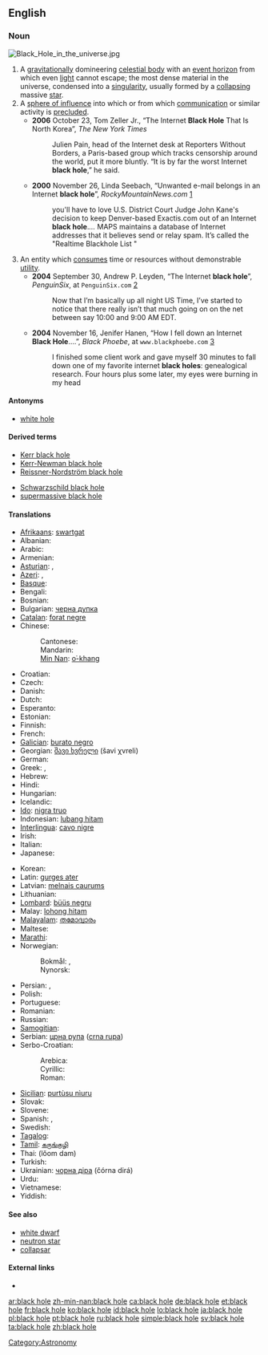 {{also|blackhole}}
==English==

===Noun===
[[File:Black Hole in the universe.jpg|thumb]]
{{en-noun|sg=[[black]] [[hole]]}}

# A [[gravitation]]ally domineering [[celestial body]] with an [[event horizon]] from which even [[light]] cannot escape; the most dense material in the universe, condensed into a [[singularity]], usually formed by a [[collapse|collapsing]] massive [[star]].
# A [[sphere of influence]] into which or from which [[communication]] or similar activity is [[preclude]]d.
#* '''2006''' October 23, Tom Zeller Jr., “The Internet '''Black Hole''' That Is North Korea”, ''The New York Times''
#*: Julien Pain, head of the Internet desk at Reporters Without Borders, a Paris-based group which tracks censorship around the world, put it more bluntly. “It is by far the worst Internet '''black hole''',” he said.
#* '''2000''' November 26, Linda Seebach, “Unwanted e-mail belongs in an Internet '''black hole'''”, ''RockyMountainNews.com'' [http://rockymountainnews.com/seebach/1126seeba.shtml]
#*: you'll have to love U.S. District Court Judge John Kane's decision to keep Denver-based Exactis.com out of an Internet '''black hole'''.''...'' MAPS maintains a database of Internet addresses that it believes send or relay spam. It’s called the "Realtime Blackhole List<!--,-->"
# An entity which [[consume]]s time or resources without demonstrable [[utility]].
#* '''2004''' September 30, Andrew P. Leyden, “The Internet '''black hole'''”, ''PenguinSix'', at <tt>PenguinSix.com</tt> [http://penguinsix.com/?p=428]<!--http://www.penguinsix.com/blog/archives/2004/09/the_internet_bl.html-->
#*: Now that I’m basically up all night US Time, I’ve started to notice that there really isn’t that much going on on the net between say 10:00 and 9:00 AM EDT.
#* '''2004''' November 16, Jenifer Hanen, “How I fell down an Internet '''Black Hole'''....”, ''Black Phoebe'', at <tt>www.blackphoebe.com</tt> [http://www.blackphoebe.com/msjen/archives/2004/11/how_i_fell_down.html]
#*: I finished some client work and gave myself 30 minutes to fall down one of my favorite internet '''black holes''': genealogical research. Four hours plus some later, my eyes were burning in my head

====Antonyms====
* [[white hole]]

====Derived terms====
{{top2}}
* [[Kerr black hole]]
* [[Kerr-Newman black hole]]
* [[Reissner-Nordström black hole]]
{{mid2}}
* [[Schwarzschild black hole]]
* [[supermassive black hole]]
{{bottom}}

====Translations====
{{trans-top|celestial body}}
* [[Afrikaans]]: [[swartgat]]
* Albanian: {{t-|sq|vrimë e zezë|f|xs=Albanian}}
* Arabic: {{Arab|[[ثقب أسود]]}} {{m}}
* Armenian: {{t-|hy|սև խոռոչ|tr=sev xoṙoč}}
* [[Asturian]]: {{t|ast|furacu prietu|m|xs=Asturian}},  {{t|ast|fueyu prietu|m|xs=Asturian}}
* [[Azeri]]: {{t|az|qara dəlik|xs=Azeri}},  {{t|az|qara çuxur|xs=Azeri}}
* [[Basque]]: {{t-|eu|zulo beltz|xs=Basque}}
* Bengali: {{t|bn|কৃষ্ণগহ্বর|sc=Beng|xs=Bengali}}
* Bosnian: {{t-|bs|crna rupa|f}}
* Bulgarian: [[черна дупка]] {{f}}
* [[Catalan]]: [[forat negre]] {{m}}
* Chinese:
*: Cantonese: {{yue-yue-j|黑洞|hak1 dung6}}
*: Mandarin: {{zh-zh-p|黑洞|hēi dòng}}
*: [[Min Nan]]: [[o͘-khang]]
* Croatian: {{t-|hr|crna rupa|f}}
* Czech: {{t-|cs|černá díra|f}}
* Danish: {{t|da|sort hul}}
* Dutch: {{t+|nl|zwart gat|n}}
* Esperanto: {{t-|eo|nigra truo|xs=Esperanto}}
* Estonian: {{t-|et|must auk}}
* Finnish: {{t-|fi|musta aukko}}
* French: {{t+|fr|trou noir|m}}
* [[Galician]]: [[burato negro]] {{m}}
* Georgian: [[შავი ხვრელი]] (šavi χvreli)
* German: {{t-|de|schwarzes Loch|n}}
* Greek: {{t|el|μάυρη τρύπα|f|s}}, {{t|el|μελανή οπή|f|s}}
* Hebrew: {{t+|he|חור שחור|m}}
* Hindi: {{t-|hi|काल कोठरी|xs=Hindi}}
* Hungarian: {{t+|hu|fekete lyuk}}
* Icelandic: {{t+|is|svarthol}}
* [[Ido]]: [[nigra truo]]
* Indonesian: [[lubang hitam]]
* [[Interlingua]]: [[cavo nigre]]
* Irish: {{t|ga|dúpholl|m|xs=Irish}}
* Italian: {{t-|it|buco nero|m}}
* Japanese: {{t+|ja|ブラックホール|tr=burakkuhōru}}
{{trans-mid}}
* Korean: {{t+|ko|블랙홀|tr=beul-laekhol|sc=Hang}}
* Latin: [[gurges ater]] {{m}}
* Latvian: [[melnais caurums]]
* Lithuanian: {{t-|lt|juodoji skylė|f|xs=Lithuanian}}
* [[Lombard]]: [[büüs negru]]
* Malay: [[lohong hitam]]
* [[Malayalam]]: [[തമോദ്വാരം]]
* Maltese: {{t-|mt|toqba sewda|f|xs=Maltese}}
* [[Marathi]]: {{t|mr|कृष्णविवर|sc=Deva|xs=Marathi}}
* Norwegian:
*: Bokmål: {{t-|no|svart hull}}, {{t-|no|sort hull}}
*: Nynorsk: {{t-|nn|svart hòl|xs=Norwegian Nynorsk}}
* Persian: {{fa-Arab|[[سیاهچاله]]}},  {{t-|fa|سیاه‌چاله فضایی|xs=Persian}}
* Polish: {{t+|pl|czarna dziura|f}}
* Portuguese: {{t-|pt|buraco negro|m}}
* Romanian: {{t-|ro|gaură neagră|f}}
* Russian: {{t+|ru|чёрная дыра|f|tr=čórnaja dyrá}}
* [[Samogitian]]: {{tø|sgs|jouduojė skīlie|f}}
* Serbian: [[црна рупа]] ([[crna rupa]]) {{f}}
* Serbo-Croatian:
*: Arebica: {{tø|sh|ڄرنآ رۆپآ|f|sc=Arab|xs=Serbo-Croatian}}
*: Cyrillic: {{tø|sh|црна рупа|f|sc=Cyrl|xs=Serbo-Croatian}}
*: Roman: {{tø|sh|crna rupa|f|xs=Serbo-Croatian}}
* [[Sicilian]]: [[purtùsu nìuru]] {{m}}
* Slovak: {{t-|sk|čierna diera|f}}
* Slovene: {{t-|sl|črna luknja|f}}
* Spanish: {{t+|es|agujero negro|m}},  {{t+|es|hoyo negro|m}}
* Swedish: {{t+|sv|svart hål|n}}
* [[Tagalog]]: {{t-|tl|itim na butas|xs=Tagalog}}
* [[Tamil]]: [[கருங்குழி]]
* Thai: {{Thai|[[หลุมดำ]]}} (lŏom dam)
* Turkish: {{t+|tr|kara delik}}
* Ukrainian: [[чорна діра]] (čórna dirá) {{f}}
* Urdu: {{ur-Arab|[[ثقب اسود]]}}
* Vietnamese: {{t-|vi|hố đen|xs=Vietnamese}}
* Yiddish: {{t|yi|שווארצע לאך|sc=yi-Hebr|xs=Yiddish}}
{{trans-bottom}}

====See also====
* [[white dwarf]]
* [[neutron star]]
* [[collapsar]]

====External links====
* {{pedialite}}

[[Category:Astronomy]]

[[ar:black hole]]
[[zh-min-nan:black hole]]
[[ca:black hole]]
[[de:black hole]]
[[et:black hole]]
[[fr:black hole]]
[[ko:black hole]]
[[id:black hole]]
[[lo:black hole]]
[[ja:black hole]]
[[pl:black hole]]
[[pt:black hole]]
[[ru:black hole]]
[[simple:black hole]]
[[sv:black hole]]
[[ta:black hole]]
[[zh:black hole]]
